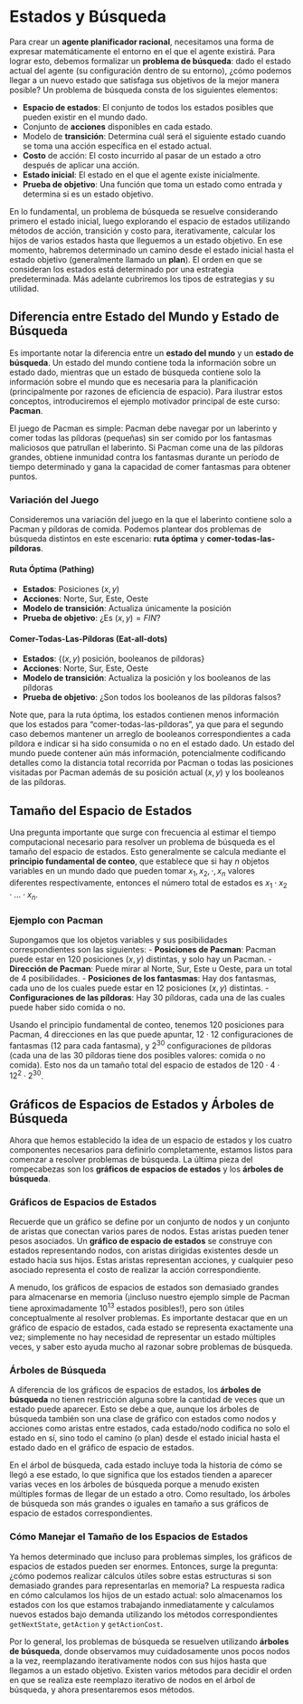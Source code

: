 # Estados y Búsqueda

Para crear un **agente planificador racional**, necesitamos una forma de expresar matemáticamente el entorno en el que el agente existirá. Para lograr esto, debemos formalizar un **problema de búsqueda**: dado el estado actual del agente (su configuración dentro de su entorno), ¿cómo podemos llegar a un nuevo estado que satisfaga sus objetivos de la mejor manera posible? Un problema de búsqueda consta de los siguientes elementos:

- **Espacio de estados**: El conjunto de todos los estados posibles que pueden existir en el mundo dado.
- Conjunto de **acciones** disponibles en cada estado.
- Modelo de **transición**: Determina cuál será el siguiente estado cuando se toma una acción específica en el estado actual.
- **Costo** de acción: El costo incurrido al pasar de un estado a otro después de aplicar una acción.
- **Estado inicial**: El estado en el que el agente existe inicialmente.
- **Prueba de objetivo**: Una función que toma un estado como entrada y determina si es un estado objetivo.

En lo fundamental, un problema de búsqueda se resuelve considerando primero el estado inicial, luego explorando el espacio de estados utilizando métodos de acción, transición y costo para, iterativamente, calcular los hijos de varios estados hasta que lleguemos a un estado objetivo. En ese momento, habremos determinado un camino desde el estado inicial hasta el estado objetivo (generalmente llamado un **plan**). El orden en que se consideran los estados está determinado por una estrategia predeterminada. Más adelante cubriremos los tipos de estrategias y su utilidad.

## Diferencia entre Estado del Mundo y Estado de Búsqueda

Es importante notar la diferencia entre un **estado del mundo** y un **estado de búsqueda**. Un estado del mundo contiene toda la información sobre un estado dado, mientras que un estado de búsqueda contiene solo la información sobre el mundo que es necesaria para la planificación (principalmente por razones de eficiencia de espacio). Para ilustrar estos conceptos, introduciremos el ejemplo motivador principal de este curso: **Pacman**.

El juego de Pacman es simple: Pacman debe navegar por un laberinto y comer todas las píldoras (pequeñas) sin ser comido por los fantasmas maliciosos que patrullan el laberinto. Si Pacman come una de las píldoras grandes, obtiene inmunidad contra los fantasmas durante un período de tiempo determinado y gana la capacidad de comer fantasmas para obtener puntos.

### Variación del Juego

Consideremos una variación del juego en la que el laberinto contiene solo a Pacman y píldoras de comida. Podemos plantear dos problemas de búsqueda distintos en este escenario: **ruta óptima** y **comer-todas-las-píldoras**.

#### Ruta Óptima (Pathing)

- **Estados**: Posiciones $(x, y)$
- **Acciones**: Norte, Sur, Este, Oeste
- **Modelo de transición**: Actualiza únicamente la posición
- **Prueba de objetivo**: ¿Es $(x, y) = FIN$?

#### Comer-Todas-Las-Píldoras (Eat-all-dots)

- **Estados**: {$(x, y)$ posición, booleanos de píldoras}
- **Acciones**: Norte, Sur, Este, Oeste
- **Modelo de transición**: Actualiza la posición y los booleanos de las píldoras
- **Prueba de objetivo**: ¿Son todos los booleanos de las píldoras falsos?

Note que, para la ruta óptima, los estados contienen menos información que los estados para "comer-todas-las-píldoras", ya que para el segundo caso debemos mantener un arreglo de booleanos correspondientes a cada píldora e indicar si ha sido consumida o no en el estado dado. Un estado del mundo puede contener aún más información, potencialmente codificando detalles como la distancia total recorrida por Pacman o todas las posiciones visitadas por Pacman además de su posición actual ($x, y$) y los booleanos de las píldoras.

## Tamaño del Espacio de Estados

Una pregunta importante que surge con frecuencia al estimar el tiempo computacional necesario para resolver un problema de búsqueda es el tamaño del espacio de estados. Esto generalmente se calcula mediante el **principio fundamental de conteo**, que establece que si hay *n* objetos variables en un mundo dado que pueden tomar $x_1, x_2, \cdot, x_n$ valores diferentes respectivamente, entonces el número total de estados es $x_1 \cdot x_2 \cdot ... \cdot x_n$.

### Ejemplo con Pacman

Supongamos que los objetos variables y sus posibilidades correspondientes son las siguientes:
- **Posiciones de Pacman**: Pacman puede estar en 120 posiciones ($x, y$) distintas, y solo hay un Pacman.
- **Dirección de Pacman**: Puede mirar al Norte, Sur, Este u Oeste, para un total de 4 posibilidades.
- **Posiciones de los fantasmas**: Hay dos fantasmas, cada uno de los cuales puede estar en 12 posiciones ($x, y$) distintas.
- **Configuraciones de las píldoras**: Hay 30 píldoras, cada una de las cuales puede haber sido comida o no.

Usando el principio fundamental de conteo, tenemos 120 posiciones para Pacman, 4 direcciones en las que puede apuntar, $12 \cdot 12$ configuraciones de fantasmas (12 para cada fantasma), y $2^{30}$ configuraciones de píldoras (cada una de las 30 píldoras tiene dos posibles valores: comida o no comida). Esto nos da un tamaño total del espacio de estados de $120 \cdot 4 \cdot 12^2 \cdot 2^{30}$.

## Gráficos de Espacios de Estados y Árboles de Búsqueda

Ahora que hemos establecido la idea de un espacio de estados y los cuatro componentes necesarios para definirlo completamente, estamos listos para comenzar a resolver problemas de búsqueda. La última pieza del rompecabezas son los **gráficos de espacios de estados** y los **árboles de búsqueda**.

### Gráficos de Espacios de Estados

Recuerde que un gráfico se define por un conjunto de nodos y un conjunto de aristas que conectan varios pares de nodos. Estas aristas pueden tener pesos asociados. Un **gráfico de espacio de estados** se construye con estados representando nodos, con aristas dirigidas existentes desde un estado hacia sus hijos. Estas aristas representan acciones, y cualquier peso asociado representa el costo de realizar la acción correspondiente. 

A menudo, los gráficos de espacios de estados son demasiado grandes para almacenarse en memoria (¡incluso nuestro ejemplo simple de Pacman tiene aproximadamente $10^{13}$ estados posibles!), pero son útiles conceptualmente al resolver problemas. Es importante destacar que en un gráfico de espacio de estados, cada estado se representa exactamente una vez; simplemente no hay necesidad de representar un estado múltiples veces, y saber esto ayuda mucho al razonar sobre problemas de búsqueda.

### Árboles de Búsqueda

A diferencia de los gráficos de espacios de estados, los **árboles de búsqueda** no tienen restricción alguna sobre la cantidad de veces que un estado puede aparecer. Esto se debe a que, aunque los árboles de búsqueda también son una clase de gráfico con estados como nodos y acciones como aristas entre estados, cada estado/nodo codifica no solo el estado en sí, sino todo el camino (o plan) desde el estado inicial hasta el estado dado en el gráfico de espacio de estados.

En el árbol de búsqueda, cada estado incluye toda la historia de cómo se llegó a ese estado, lo que significa que los estados tienden a aparecer varias veces en los árboles de búsqueda porque a menudo existen múltiples formas de llegar de un estado a otro. Como resultado, los árboles de búsqueda son más grandes o iguales en tamaño a sus gráficos de espacio de estados correspondientes.

### Cómo Manejar el Tamaño de los Espacios de Estados

Ya hemos determinado que incluso para problemas simples, los gráficos de espacios de estados pueden ser enormes. Entonces, surge la pregunta: ¿cómo podemos realizar cálculos útiles sobre estas estructuras si son demasiado grandes para representarlas en memoria? La respuesta radica en cómo calculamos los hijos de un estado actual: solo almacenamos los estados con los que estamos trabajando inmediatamente y calculamos nuevos estados bajo demanda utilizando los métodos correspondientes `getNextState`, `getAction` y `getActionCost`.

Por lo general, los problemas de búsqueda se resuelven utilizando **árboles de búsqueda**, donde observamos muy cuidadosamente unos pocos nodos a la vez, reemplazando iterativamente nodos con sus hijos hasta que llegamos a un estado objetivo. Existen varios métodos para decidir el orden en que se realiza este reemplazo iterativo de nodos en el árbol de búsqueda, y ahora presentaremos esos métodos.
